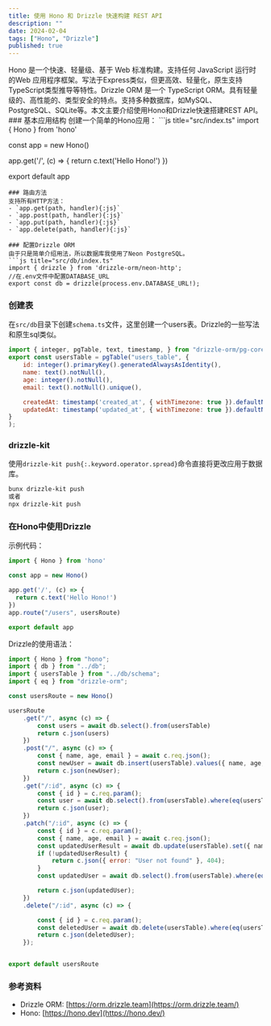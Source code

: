 ```yaml
---
title: 使用 Hono 和 Drizzle 快速构建 REST API
description: ""
date: 2024-02-04
tags: ["Hono", "Drizzle"]
published: true
---
```

<Callout>
Hono 是一个快速、轻量级、基于 Web 标准构建。支持任何 JavaScript 运行时的Web 应用程序框架。写法于Express类似，但更高效、轻量化，原生支持TypeScript类型推导等特性。Drizzle ORM 是一个 TypeScript ORM。具有轻量级的、高性能的、类型安全的特点。支持多种数据库，如MySQL、PostgreSQL、SQLite等。本文主要介绍使用Hono和Drizzle快速搭建REST API。
</Callout>
### 基本应用结构
创建一个简单的Hono应用：
```js title="src/index.ts"
import { Hono } from 'hono'

const app = new Hono()

app.get('/', (c) => {
  return c.text('Hello Hono!')
})

export default app
```
### 路由方法
支持所有HTTP方法：
- `app.get(path, handler){:js}`
- `app.post(path, handler){:js}`
- `app.put(path, handler){:js}`
- `app.delete(path, handler){:js}`

### 配置Drizzle ORM
由于只是简单介绍用法，所以数据库我使用了Neon PostgreSQL。
```js title="src/db/index.ts"
import { drizzle } from 'drizzle-orm/neon-http';
//在.env文件中配置DATABASE_URL
export const db = drizzle(process.env.DATABASE_URL!); 
```
### 创建表
在`src/db`目录下创建`schema.ts`文件，这里创建一个users表。Drizzle的一些写法和原生sql类似。
```js title="src/db/schema.ts"
import { integer, pgTable, text, timestamp, } from "drizzle-orm/pg-core";
export const usersTable = pgTable("users_table", {
    id: integer().primaryKey().generatedAlwaysAsIdentity(),
    name: text().notNull(),
    age: integer().notNull(),
    email: text().notNull().unique(),

    createdAt: timestamp('created_at', { withTimezone: true }).defaultNow(),
    updatedAt: timestamp('updated_at', { withTimezone: true }).defaultNow(),
}
);
```
### drizzle-kit
使用`drizzle-kit push{:.keyword.operator.spread}`命令直接将更改应用于数据库。
```bash
bunx drizzle-kit push
或者
npx drizzle-kit push
```
### 在Hono中使用Drizzle
示例代码：
```js title="src/index.ts" showLineNumbers {8}
import { Hono } from 'hono'

const app = new Hono()

app.get('/', (c) => {
  return c.text('Hello Hono!')
})
app.route("/users", usersRoute)

export default app
```
Drizzle的使用语法：

```js title="/src/routes/users-route.ts" showLineNumbers {10,15,20,26,30,37}
import { Hono } from "hono";
import { db } from "../db";
import { usersTable } from "../db/schema";
import { eq } from "drizzle-orm";

const usersRoute = new Hono()

usersRoute
    .get("/", async (c) => {
        const users = await db.select().from(usersTable)
        return c.json(users)
    })
    .post("/", async (c) => {
        const { name, age, email } = await c.req.json();
        const newUser = await db.insert(usersTable).values({ name, age, email });
        return c.json(newUser);
    })
    .get("/:id", async (c) => {
        const { id } = c.req.param();
        const user = await db.select().from(usersTable).where(eq(usersTable.id, Number(id)));
        return c.json(user);
    })
    .patch("/:id", async (c) => {
        const { id } = c.req.param();
        const { name, age, email } = await c.req.json();
        const updatedUserResult = await db.update(usersTable).set({ name, age, email }).where(eq(usersTable.id, Number(id)));
        if (!updatedUserResult) {
            return c.json({ error: "User not found" }, 404);
        }
        const updatedUser = await db.select().from(usersTable).where(eq(usersTable.id, Number(id)));

        return c.json(updatedUser);
    })
    .delete("/:id", async (c) => {

        const { id } = c.req.param();
        const deletedUser = await db.delete(usersTable).where(eq(usersTable.id, Number(id)));
        return c.json(deletedUser);
    });


export default usersRoute
```
### 参考资料
* Drizzle ORM: [https://orm.drizzle.team](https://orm.drizzle.team/)
* Hono: [https://hono.dev](https://hono.dev/)